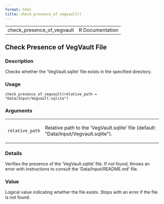 ```yaml
---
format: html
title: check_presence_of_vegvault()
---
```


<html><head>
<meta http-equiv="Content-Type" content="text/html; charset=utf-8" />
<meta name="viewport" content="width=device-width, initial-scale=1.0, user-scalable=yes" />
<link rel="stylesheet" href="https://cdn.jsdelivr.net/npm/katex@0.15.3/dist/katex.min.css">
<script type="text/javascript">
const macros = { "\\R": "\\textsf{R}", "\\code": "\\texttt"};
function processMathHTML() {
    var l = document.getElementsByClassName('reqn');
    for (let e of l) { katex.render(e.textContent, e, { throwOnError: false, macros }); }
    return;
}</script>
<script defer src="https://cdn.jsdelivr.net/npm/katex@0.15.3/dist/katex.min.js"
    onload="processMathHTML();"></script>
<link rel="stylesheet" type="text/css" href="R.css" />
</head><body><div class="container"><main>

<table style="width: 100%;"><tr><td>check_presence_of_vegvault</td><td style="text-align: right;">R Documentation</td></tr></table>

<h2>Check Presence of VegVault File</h2>

<h3>Description</h3>

<p>Checks whether the 'VegVault.sqlite' file exists in the specified directory.
</p>


<h3>Usage</h3>

<pre><code class='language-R'>check_presence_of_vegvault(relative_path = "Data/Input/Vegvault.sqlite")
</code></pre>


<h3>Arguments</h3>

<table role = "presentation">
<tr><td><code id="relative_path">relative_path</code></td>
<td>
<p>Relative path to the 'VegVault.sqlite' file (default: &quot;Data/Input/Vegvault.sqlite&quot;).</p>
</td></tr>
</table>


<h3>Details</h3>

<p>Verifies the presence of the 'VegVault.sqlite' file. If not found, throws
an error with instructions to consult the 'Data/Input/README.md' file.
</p>


<h3>Value</h3>

<p>Logical value indicating whether the file exists. Stops with an error if
the file is not found.
</p>

</main>

</div>
</body></html>

